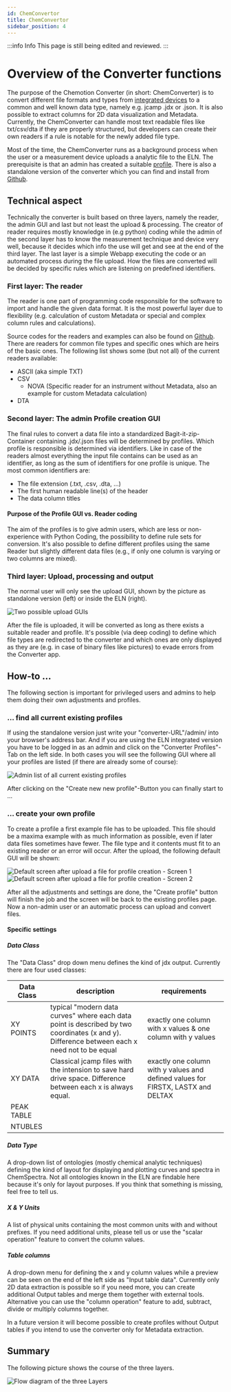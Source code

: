 ```yaml
---
id: ChemConvertor
title: ChemConvertor
sidebar_position: 4
---
```


:::info Info
This page is still being edited and reviewed.
:::

# Overview of the Converter functions

The purpose of the Chemotion Converter (in short: ChemConverter) is to convert different file formats and types from [integrated devices](/docs/eln/devices) to a common and well known data type, namely e.g. jcamp .jdx or .json.
It is also possible to extract columns for 2D data visualization and Metadata.
Currently, the ChemConverter can handle most text readable files like txt/csv/dta if they are properly structured, but developers can create their own readers if a rule is notable for the newly added file type.

Most of the time, the ChemConverter runs as a background process when the user or a measurement device uploads a analytic file to the ELN.
The prerequisite is that an admin has created a suitable [profile](#create-your-own-profile).
There is also a standalone version of the converter which you can find and install from [Github](https://github.com/jochenklar/chemotion-converter-app).

## Technical aspect

Technically the converter is built based on three layers, namely the reader, the admin GUI and last but not least the upload & processing.
The creator of reader requires mostly knowledge in (e.g python) coding while the admin of the second layer has to know the measurement technique and device very well, because it decides which info the use will get and see at the end of the third layer.
The last layer is a simple Webapp executing the code or an automated process during the file upload.
How the files are converted will be decided by specific rules which are listening on predefined identifiers.

### First layer: The reader

The reader is one part of programming code responsible for the software to import and handle the given data format.
It is the most powerful layer due to flexibility (e.g. calculation of custom Metadata or special and complex column rules and calculations).

Source codes for the readers and examples can also be found on [Github](https://github.com/jochenklar/chemotion-converter-app/tree/master/converter_app/readers).
There are readers for common file types and specific ones which are heirs of the basic ones.
The following list shows some (but not all) of the current readers available:

- ASCII (aka simple TXT)
- CSV
  - NOVA (Specific reader for an instrument without Metadata, also an example for custom Metadata calculation)
- DTA

### Second layer: The admin Profile creation GUI

The final rules to convert a data file into a standardized Bagit-it-zip-Container containing .jdx/.json files will be determined by profiles.
Which profile is responsible is determined via identifiers.
Like in case of the readers almost everything the input file contains can be used as an identifier, as long as the sum of identifiers for one profile is unique.
The most common identifiers are:

- The file extension (.txt, .csv, .dta, ...)
- The first human readable line(s) of the header
- The data column titles

#### Purpose of the Profile GUI vs. Reader coding

The aim of the profiles is to give admin users, which are less or non-experience with Python Coding, the possibility to define rule sets for conversion.
It's also possible to define different profiles using the same Reader but slightly different data files (e.g., if only one column is varying or two columns are mixed).

### Third layer: Upload, processing and output

The normal user will only see the upload GUI, shown by the picture as standalone version (left) or inside the ELN (right).

![Two possible upload GUIs](/img/converter/UploadGUI.png)

After the file is uploaded, it will be converted as long as there exists a suitable reader and profile.
It's possible (via deep coding) to define which file types are redirected to the converter and which ones are only displayed as they are (e.g. in case of binary files like pictures) to evade errors from the Converter app.

## How-to ...

The following section is important for privileged users and admins to help them doing their own adjustments and profiles.

### ... find all current existing profiles

If using the standalone version just write your "converter-URL"/admin/ into your browser's address bar.
And if you are using the ELN integrated version you have to be logged in as an admin and click on the "Converter Profiles"-Tab on the left side.
In both cases you will see the following GUI where all your profiles are listed (if there are already some of course):

![Admin list of all current existing profiles](/img/converter/2ndLayerAdminGUI.png)

After clicking on the "Create new new profile"-Button you can finally start to ...

### ... create your own profile

To create a profile a first example file has to be uploaded.
This file should be a maxima example with as much information as possible, even if later data files sometimes have fewer.
The file type and it contents must fit to an existing reader or an error will occur.
After the upload, the following default GUI will be shown:

![Default screen after upload a file for profile creation - Screen 1](/img/converter/CreateProfileGUI_1.PNG)
![Default screen after upload a file for profile creation - Screen 2](/img/converter/CreateProfileGUI_2.PNG)

After all the adjustments and settings are done, the "Create profile" button will finish the job and the screen will be back to the existing profiles page.
Now a non-admin user or an automatic process can upload and convert files.

#### Specific settings

##### Data Class

The "Data Class" drop down menu defines the kind of jdx output.
Currently there are four used classes:

| Data Class | description                                                                                                                                  | requirements                                                                     |
| ---------- | -------------------------------------------------------------------------------------------------------------------------------------------- | -------------------------------------------------------------------------------- |
| XY POINTS  | typical "modern data curves" where each data point is described by two coordinates (x and y). Difference between each x need not to be equal | exactly one column with x values & one column with y values                      |
| XY DATA    | Classical jcamp files with the intension to save hard drive space. Difference between each x is always equal.                                | exactly one column with y values and defined values for FIRSTX, LASTX and DELTAX |
| PEAK TABLE |                                                                                                                                              |                                                                                  |
| NTUBLES    |                                                                                                                                              |                                                                                  |

##### Data Type

A drop-down list of ontologies (mostly chemical analytic techniques) defining the kind of layout for displaying and plotting curves and spectra in ChemSpectra.
Not all ontologies known in the ELN are findable here because it's only for layout purposes.
If you think that something is missing, feel free to tell us.

##### X & Y Units

A list of physical units containing the most common units with and without prefixes.
If you need additional units, please tell us or use the "scalar operation" feature to convert the column values.

##### Table columns

A drop-down menu for defining the x and y column values while a preview can be seen on the end of the left side as "Input table data".
Currently only 2D data extraction is possible so if you need more, you can create additional Output tables and merge them together with external tools.
Alternative you can use the "column operation" feature to add, subtract, divide or multiply columns together.

In a future version it will become possible to create profiles without Output tables if you intend to use the converter only for Metadata extraction.

## Summary

The following picture shows the course of the three layers.

![Flow diagram of the three Layers](/img/converter/ConverterLayers.svg)
